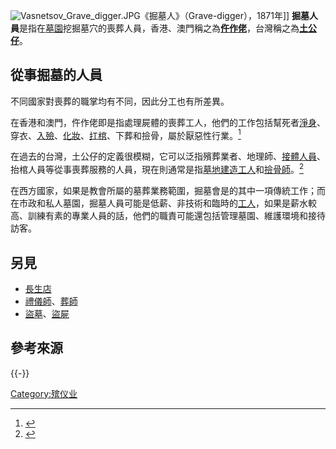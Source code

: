 {{redirect|掘墓人}}
[[File:Vasnetsov_Grave_digger.JPG|thumb]]《掘墓人》（Grave-digger），1871年]]
'''掘墓人員'''是指在[[墓園|墓園]]挖掘墓穴的喪葬人員，香港、澳門稱之為'''[[仵作佬|仵作佬]]'''，台灣稱之為'''[[土公仔|土公仔]]'''。

==從事掘墓的人員==
不同國家對喪葬的職掌均有不同，因此分工也有所差異。

在香港和澳門，仵作佬即是指處理屍體的喪葬工人，他們的工作包括幫死者[[洗殮師|淨身]]、穿衣、[[入殮師|入殮]]、[[化妝師|化妝]]、[[扛棺人員|扛棺]]、下葬和撿骨，屬於厭惡性行業。<ref>{{cite|title=二千仵作 年送四萬人上路|url=http://eastweek.com.hk/index.php?aid=14424|date=2011-08-15|publisher=東周刊|accessdate=2016-12-10|archive-date=2011-10-12|archive-url=https://web.archive.org/web/20111012165216/http://eastweek.com.hk/index.php?aid=14424|dead-url=no}}</ref>

在過去的台灣，土公仔的定義很模糊，它可以泛指殯葬業者、地理師、[[接體車|接體人員]]、抬棺人員等從事喪葬服務的人員，現在則通常是指[[工匠|墓地建造工人]]和[[撿骨師|撿骨師]]。<ref>{{cite|title=土公仔|url=http://nrch.culture.tw/twpedia.aspx?id=11561|publisher=中華民國文化部|work=臺灣大百科全書|accessdate=2016-12-10|archive-date=2019-09-13|archive-url=https://web.archive.org/web/20190913002337/http://nrch.culture.tw/twpedia.aspx?id=11561|dead-url=no}}</ref>

在西方國家，如果是教會所屬的墓葬業務範圍，掘墓會是{{tsl|en|Sexton|教堂司事}}的其中一項傳統工作；而在市政和私人墓園，掘墓人員可能是低薪、非技術和臨時的[[人力派遣|工人]]，如果是薪水較高、訓練有素的專業人員的話，他們的職責可能還包括管理墓園、維護環境和接待訪客。

==另見==
* [[長生店|長生店]]
* [[禮儀師|禮儀師]]、[[葬師|葬師]]
* [[盜墓|盜墓]]、[[盜屍|盜屍]]

==參考來源==
{{reflist}}
{{-}}
{{death and related topics}}
{{職業小作品}}

[[Category:殡仪业|Category:殡仪业]]